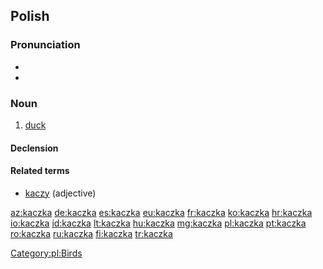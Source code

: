 ==Polish==

===Pronunciation===
* {{audio|Pl-kaczka.ogg|audio}}
* {{IPA|[ˈkat͡ʂka]|lang=pl}}

===Noun===
{{head|pl|noun|g=f}}

# [[duck]]

====Declension====
{{pl-decl-noun-ka|kacz}}

====Related terms====
* [[kaczy]] (adjective)

[[Category:pl:Birds]]

[[az:kaczka]]
[[de:kaczka]]
[[es:kaczka]]
[[eu:kaczka]]
[[fr:kaczka]]
[[ko:kaczka]]
[[hr:kaczka]]
[[io:kaczka]]
[[id:kaczka]]
[[lt:kaczka]]
[[hu:kaczka]]
[[mg:kaczka]]
[[pl:kaczka]]
[[pt:kaczka]]
[[ro:kaczka]]
[[ru:kaczka]]
[[fi:kaczka]]
[[tr:kaczka]]